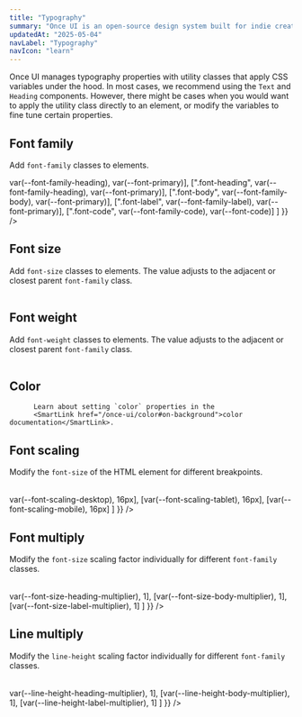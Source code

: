```yaml
---
title: "Typography"
summary: "Once UI is an open-source design system built for indie creators, small teams, and startups to fuel the next generation of web applications."
updatedAt: "2025-05-04"
navLabel: "Typography"
navIcon: "learn"
---
```



Once UI manages typography properties with utility classes that apply CSS variables under
the hood. In most cases, we recommend using the `Text` and 
`Heading` components. However, there might be cases when you would
want to apply the utility class directly to an element, or modify the variables to fine
tune certain properties.

## Font family

Add `font-family` classes to elements.

<Table
  marginTop="8"
  marginBottom="16"
  data={{
    headers: [
      { content: "Class" },
      { content: "Variable" },
      { content: "Default" },
    ],
    rows: [
      [".font-display", <InlineCode>var(--font-family-heading)</InlineCode>, <InlineCode>var(--font-primary)</InlineCode>],
      [".font-heading", <InlineCode>var(--font-family-heading)</InlineCode>, <InlineCode>var(--font-primary)</InlineCode>],
      [".font-body", <InlineCode>var(--font-family-body)</InlineCode>, <InlineCode>var(--font-primary)</InlineCode>],
      [".font-label", <InlineCode>var(--font-family-label)</InlineCode>, <InlineCode>var(--font-primary)</InlineCode>],
      [".font-code", <InlineCode>var(--font-family-code)</InlineCode>, <InlineCode>var(--font-code)</InlineCode>]
    ]
  }}
/>

## Font size

Add `font-size` classes to elements. The value adjusts to the adjacent or closest parent `font-family` class.

<Table
  marginTop="8"
  marginBottom="16"
  data={{
    headers: [
      { content: "Class" },
      { content: "Variable" },
    ],
    rows: [
      [".font-size-inherit", "—"],
      [".font-xl", "dynamic"],
      [".font-l", "dynamic"],
      [".font-m", "dynamic"],
      [".font-s", "dynamic"],
      [".font-xs", "dynamic"]
    ]
  }}
/>

## Font weight

Add `font-weight` classes to elements. The value adjusts to the adjacent or closest parent `font-family` class.

<Table
  marginTop="8"
  marginBottom="16"
  data={{
    headers: [
      { content: "Class" },
      { content: "Variable" },
    ],
    rows: [
      [".font-weight-inherit", "—"],
      [".font-default", "dynamic"],
      [".font-strong", "dynamic"]
    ]
  }}
/>

## Color
          Learn about setting `color` properties in the
          <SmartLink href="/once-ui/color#on-background">color documentation</SmartLink>.
        
## Font scaling

Modify the `font-size` of the HTML element for different breakpoints.

<Table
  marginTop="8"
  marginBottom="16"
  data={{
    headers: [
      { content: "Variable" },
      { content: "Default" },
    ],
    rows: [
      [<InlineCode>var(--font-scaling-desktop)</InlineCode>, <InlineCode>16px</InlineCode>],
      [<InlineCode>var(--font-scaling-tablet)</InlineCode>, <InlineCode>16px</InlineCode>],
      [<InlineCode>var(--font-scaling-mobile)</InlineCode>, <InlineCode>16px</InlineCode>]
    ]
  }}
/>
        
## Font multiply

Modify the `font-size` scaling factor individually for different `font-family` classes.

<Table
  marginTop="8"
  marginBottom="16"
  data={{
    headers: [
      { content: "Variable" },
      { content: "Default" },
    ],
    rows: [
      [<InlineCode>var(--font-size-heading-multiplier)</InlineCode>, <InlineCode>1</InlineCode>],
      [<InlineCode>var(--font-size-body-multiplier)</InlineCode>, <InlineCode>1</InlineCode>],
      [<InlineCode>var(--font-size-label-multiplier)</InlineCode>, <InlineCode>1</InlineCode>]
    ]
  }}
/>
        
## Line multiply

Modify the `line-height` scaling factor individually for different `font-family` classes.

<Table
  marginTop="8"
  marginBottom="16"
  data={{
    headers: [
      { content: "Variable" },
      { content: "Default" },
    ],
    rows: [
      [<InlineCode>var(--line-height-heading-multiplier)</InlineCode>, <InlineCode>1</InlineCode>],
      [<InlineCode>var(--line-height-body-multiplier)</InlineCode>, <InlineCode>1</InlineCode>],
      [<InlineCode>var(--line-height-label-multiplier)</InlineCode>, <InlineCode>1</InlineCode>]
    ]
  }}
/>